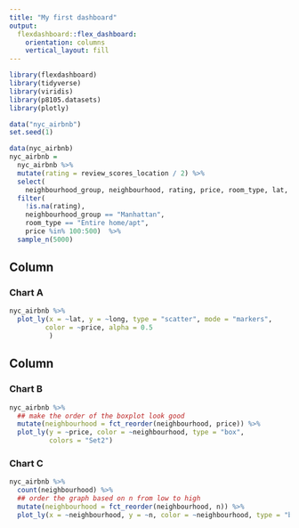 ```yaml
---
title: "My first dashboard"
output: 
  flexdashboard::flex_dashboard:
    orientation: columns
    vertical_layout: fill
---
```


```r
library(flexdashboard)
library(tidyverse)
library(viridis)
library(p8105.datasets)
library(plotly)
```

```r
data("nyc_airbnb")
set.seed(1)

data(nyc_airbnb)
nyc_airbnb = 
  nyc_airbnb %>% 
  mutate(rating = review_scores_location / 2) %>%
  select(
    neighbourhood_group, neighbourhood, rating, price, room_type, lat, long) %>%
  filter(
    !is.na(rating), 
    neighbourhood_group == "Manhattan",
    room_type == "Entire home/apt",
    price %in% 100:500)  %>% 
  sample_n(5000)

```

Column {data-width=650}
-----------------------------------------------------------------------

### Chart A

```r
nyc_airbnb %>%
  plot_ly(x = ~lat, y = ~long, type = "scatter", mode = "markers",
         color = ~price, alpha = 0.5
          )
```

Column {data-width=350}
-----------------------------------------------------------------------

### Chart B
```r
nyc_airbnb %>%
  ## make the order of the boxplot look good
  mutate(neighbourhood = fct_reorder(neighbourhood, price)) %>% 
  plot_ly(y = ~price, color = ~neighbourhood, type = "box",
          colors = "Set2")

```

### Chart C

```r
nyc_airbnb %>% 
  count(neighbourhood) %>% 
  ## order the graph based on n from low to high
  mutate(neighbourhood = fct_reorder(neighbourhood, n)) %>% 
  plot_ly(x = ~neighbourhood, y = ~n, color = ~neighbourhood, type = "bar")
```

